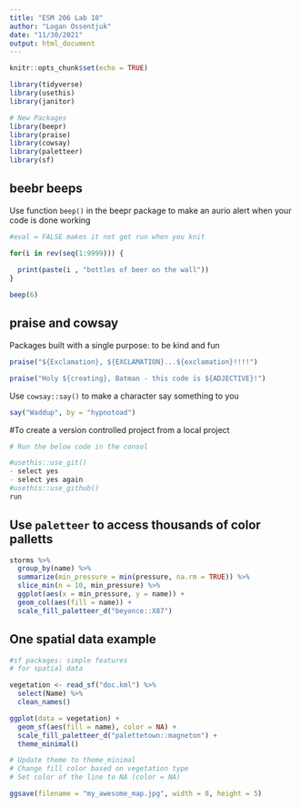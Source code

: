 ```yaml
---
title: "ESM 206 Lab 10"
author: "Logan Ossentjuk"
date: "11/30/2021"
output: html_document
---
```


```r
knitr::opts_chunk$set(echo = TRUE)

library(tidyverse)
library(usethis)
library(janitor)

# New Packages 
library(beepr)
library(praise)
library(cowsay)
library(paletteer)
library(sf)

```

## beebr beeps

Use function `beep()` in the beepr package to make an aurio alert when your code is done working 


```r
#eval = FALSE makes it not get run when you knit 

for(i in rev(seq(1:9999))) {
  
  print(paste(i , "bottles of beer on the wall"))
}

beep(6)
```


## praise and cowsay

Packages built with a single purpose: to be kind and fun 

```r
praise("${Exclamation}, ${EXCLAMATION}...${exclamation}!!!!")

praise("Holy ${creating}, Batman - this code is ${ADJECTIVE}!")
```

Use `cowsay::say()` to make a character say something to you 

```r
say("Waddup", by = "hypnotoad")
```

#To create a version controlled project from a local project

```r
# Run the below code in the consol 

#usethis::use_git()
- select yes
- select yes again
#usethis::use_github()
run
```


## Use `paletteer` to access thousands of color palletts

```r
storms %>% 
  group_by(name) %>% 
  summarize(min_pressure = min(pressure, na.rm = TRUE)) %>% 
  slice_min(n = 10, min_pressure) %>% 
  ggplot(aes(x = min_pressure, y = name)) + 
  geom_col(aes(fill = name)) +
  scale_fill_paletteer_d("beyonce::X87")

```

## One spatial data example 

```r
#sf packages: simple features 
# for spatial data 

vegetation <- read_sf("doc.kml") %>% 
  select(Name) %>% 
  clean_names()

ggplot(data = vegetation) +
  geom_sf(aes(fill = name), color = NA) + 
  scale_fill_paletteer_d("palettetown::magneton") +
  theme_minimal()

# Update theme to theme_minimal
# Change fill color based on vegetation type 
# Set color of the line to NA (color = NA)
```

```r
ggsave(filename = "my_awesome_map.jpg", width = 8, height = 5)
```

